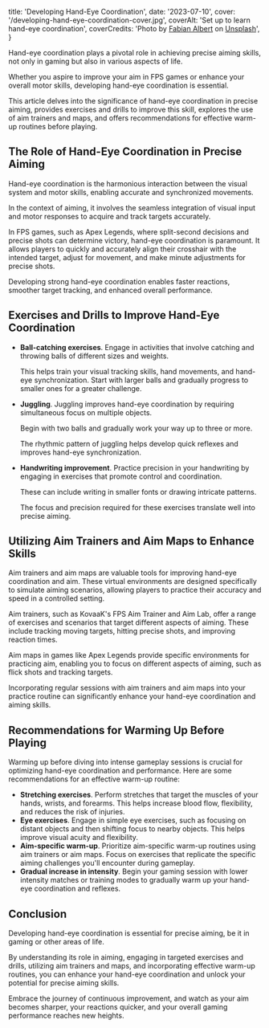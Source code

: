   title: 'Developing Hand-Eye Coordination',
  date: '2023-07-10',
  cover: '/developing-hand-eye-coordination-cover.jpg',
  coverAlt: 'Set up to learn hand-eye coordination',
  coverCredits:
    'Photo by <a href="https://unsplash.com/@fabiraw?utm_source=unsplash&utm_medium=referral&utm_content=creditCopyText" rel="nofollow" target="_blank">Fabian Albert</a> on <a href="https://unsplash.com/photos/uwL_JvIhtLM?utm_source=unsplash&utm_medium=referral&utm_content=creditCopyText" rel="nofollow" target="_blank">Unsplash</a>',
}

Hand-eye coordination plays a pivotal role
in achieving precise aiming skills, not only
in gaming but also in various aspects of life.

Whether you aspire to improve your aim in FPS games
or enhance your overall motor skills,
developing hand-eye coordination is essential.

This article delves into the significance of
hand-eye coordination in precise aiming,
provides exercises and drills to improve this skill,
explores the use of aim trainers and maps, and offers
recommendations for effective warm-up routines before playing.

## The Role of Hand-Eye Coordination in Precise Aiming

Hand-eye coordination is the harmonious interaction
between the visual system and motor skills,
enabling accurate and synchronized movements.

In the context of aiming, it involves the seamless
integration of visual input and motor responses
to acquire and track targets accurately.

In FPS games, such as Apex Legends, where split-second
decisions and precise shots can determine victory,
hand-eye coordination is paramount. It allows players
to quickly and accurately align their crosshair
with the intended target, adjust for movement,
and make minute adjustments for precise shots.

Developing strong hand-eye coordination enables
faster reactions, smoother target tracking,
and enhanced overall performance.

## Exercises and Drills to Improve Hand-Eye Coordination

- **Ball-catching exercises**. Engage in activities that
  involve catching and throwing balls of different sizes
  and weights.

  This helps train your visual tracking skills,
  hand movements, and hand-eye synchronization.
  Start with larger balls and gradually progress
  to smaller ones for a greater challenge.

- **Juggling**. Juggling improves hand-eye coordination
  by requiring simultaneous focus on multiple objects.

  Begin with two balls and gradually work your way up
  to three or more.

  The rhythmic pattern of juggling
  helps develop quick reflexes and improves hand-eye synchronization.

- **Handwriting improvement**. Practice precision in your
  handwriting by engaging in exercises that promote
  control and coordination.

  These can include
  writing in smaller fonts or drawing intricate patterns.

  The focus and precision required for these
  exercises translate well into precise aiming.

## Utilizing Aim Trainers and Aim Maps to Enhance Skills

Aim trainers and aim maps are valuable tools
for improving hand-eye coordination and aim.
These virtual environments are designed
specifically to simulate aiming scenarios,
allowing players to practice their accuracy
and speed in a controlled setting.

Aim trainers, such as KovaaK's FPS Aim Trainer and Aim Lab,
offer a range of exercises and scenarios that target
different aspects of aiming. These include tracking moving targets,
hitting precise shots, and improving reaction times.

Aim maps in games like Apex Legends provide specific
environments for practicing aim, enabling you to focus on
different aspects of aiming, such as flick shots and tracking targets.

Incorporating regular sessions with aim trainers
and aim maps into your practice routine can significantly
enhance your hand-eye coordination and aiming skills.

## Recommendations for Warming Up Before Playing

Warming up before diving into intense gameplay sessions
is crucial for optimizing hand-eye coordination and performance.
Here are some recommendations for an effective warm-up routine:

- **Stretching exercises**. Perform stretches that target
  the muscles of your hands, wrists, and forearms.
  This helps increase blood flow, flexibility,
  and reduces the risk of injuries.
- **Eye exercises**. Engage in simple eye exercises,
  such as focusing on distant objects and then shifting
  focus to nearby objects. This helps improve
  visual acuity and flexibility.
- **Aim-specific warm-up**. Prioritize aim-specific
  warm-up routines using aim trainers or aim maps.
  Focus on exercises that replicate the specific
  aiming challenges you'll encounter during gameplay.
- **Gradual increase in intensity**. Begin your gaming
  session with lower intensity matches or training
  modes to gradually warm up your hand-eye coordination and reflexes.

## Conclusion

Developing hand-eye coordination is essential
for precise aiming, be it in gaming or other
areas of life.

By understanding its role in
aiming, engaging in targeted exercises and
drills, utilizing aim trainers and maps, and
incorporating effective warm-up routines,
you can enhance your hand-eye coordination
and unlock your potential for precise aiming
skills.

Embrace the journey of continuous improvement,
and watch as your aim becomes sharper, your reactions
quicker, and your overall gaming performance reaches new heights.
